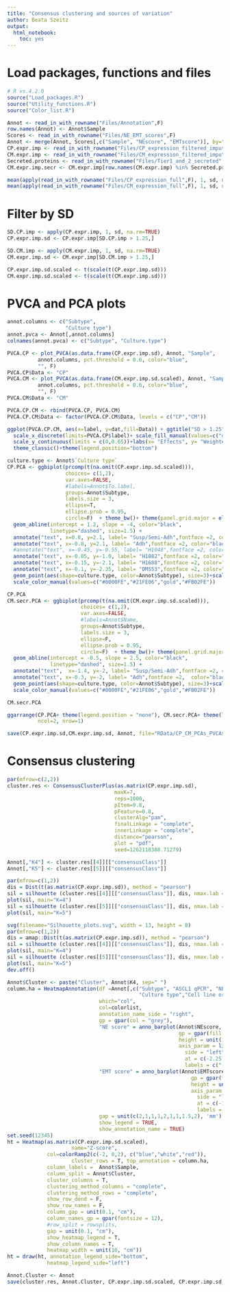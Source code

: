 ```yaml
---
title: "Consensus clustering and sources of variation"
author: Beata Szeitz
output:
  html_notebook:
    toc: yes
---
```


# Load packages, functions and files

```r
# R vs.4.2.0
source("Load_packages.R")
source("Utility_functions.R")
source("Color_list.R")
```

```r
Annot <- read_in_with_rowname("Files/Annotation",F)
row.names(Annot) <- Annot$Sample
Scores <- read_in_with_rowname("Files/NE_EMT_scores",F)
Annot <- merge(Annot, Scores[,c("Sample", "NEscore", "EMTscore")], by="Sample")
CP.expr.imp <- read_in_with_rowname("Files/CP_expression_filtered_imputed",F)[,Annot$Sample]
CM.expr.imp <- read_in_with_rowname("Files/CM_expression_filtered_imputed",F)[,Annot$Sample]
Secreted.proteins <- read_in_with_rowname("Files/Tier1_and_2_secreted",F)[,1]
CM.expr.imp.secr <- CM.expr.imp[row.names(CM.expr.imp) %in% Secreted.proteins,]
```


```r
mean(apply(read_in_with_rowname("Files/CP_expression_full",F), 1, sd, na.rm=TRUE), na.rm=T)
mean(apply(read_in_with_rowname("Files/CM_expression_full",F), 1, sd, na.rm=TRUE), na.rm=T)

```


# Filter by SD


```r
SD.CP.imp <- apply(CP.expr.imp, 1, sd, na.rm=TRUE)
CP.expr.imp.sd <- CP.expr.imp[SD.CP.imp > 1.25,]

SD.CM.imp <- apply(CM.expr.imp, 1, sd, na.rm=TRUE)
CM.expr.imp.sd <- CM.expr.imp[SD.CM.imp > 1.25,]
```


```r
CP.expr.imp.sd.scaled <- t(scale(t(CP.expr.imp.sd)))
CM.expr.imp.sd.scaled <- t(scale(t(CM.expr.imp.sd)))

```


# PVCA and PCA plots


```r
annot.columns <- c("Subtype", 
                   "Culture type")
annot.pvca <- Annot[,annot.columns]
colnames(annot.pvca) <- c("Subtype", "Culture.type")

PVCA.CP <- plot_PVCA(as.data.frame(CP.expr.imp.sd), Annot, "Sample", 
          annot.columns, pct.threshold = 0.6, color="blue", 
          "", F)
PVCA.CP$Data <- "CP"
PVCA.CM <- plot_PVCA(as.data.frame(CM.expr.imp.sd.scaled), Annot, "Sample", 
          annot.columns, pct.threshold = 0.6, color="blue", 
          "", F)
PVCA.CM$Data <- "CM"

PVCA.CP.CM <- rbind(PVCA.CP, PVCA.CM)
PVCA.CP.CM$Data <- factor(PVCA.CP.CM$Data, levels = c("CP","CM"))

```

```r
ggplot(PVCA.CP.CM, aes(x=label, y=dat,fill=Data)) + ggtitle("SD > 1.25") + geom_bar(stat="identity", position=position_dodge())+
  scale_x_discrete(limits=PVCA.CP$label)+ scale_fill_manual(values=c("darkgrey","lightblue"))+
  scale_y_continuous(limits = c(0,0.65))+labs(x= "Effects", y= "Weighted avr. proportion var.")+ 
  theme_classic()+theme(legend.position="bottom")
```


```r
culture.type <- Annot$`Culture type`
CP.PCA <- ggbiplot(prcomp(t(na.omit(CP.expr.imp.sd.scaled))), 
                   choices= c(1,2),
                   var.axes=FALSE, 
                   #labels=Annot$To.label,
                   groups=Annot$Subtype,
                   labels.size = 3,
                   ellipse=T,
                   ellipse.prob = 0.95,
                   circle=F)  + theme_bw()+ theme(panel.grid.major = element_blank(), panel.grid.minor = element_blank()) + 
  geom_abline(intercept = 1.2, slope = -4, color="black", 
              linetype="dashed", size=1.5) +
  annotate("text", x=0.8, y=2.1, label= "Susp/Semi-Adh",fontface =2, color="black")+
  annotate("text", x=-0.8, y=2.1, label= "Adh",fontface =2, color="black")+ggtitle("CP (SD > 1.25)")+ 
  #annotate("text", x=-0.45, y=-0.55, label= "H1048",fontface =2, color="red")+
  annotate("text", x=-0.85, y=-1.0, label= "H1882",fontface =2, color="red")+
  annotate("text", x=-0.15, y=-2.1, label= "H1688",fontface =2, color="red")+
  annotate("text", x=-0.1, y=-2.35, label= "DMS53",fontface =2, color="red")+
  geom_point(aes(shape=culture.type, color=Annot$Subtype), size=3)+scale_shape_manual(values=c(16, 8, 15))+
  scale_color_manual(values=c("#0000FE","#21FE06","gold","#FB02FE")) 

CP.PCA
CM.secr.PCA <- ggbiplot(prcomp(t(na.omit(CM.expr.imp.sd.scaled))), 
                        choices= c(1,2),
                        var.axes=FALSE, 
                        #labels=Annot$Name,
                        groups=Annot$Subtype,
                        labels.size = 3,
                        ellipse=F,
                        ellipse.prob = 0.95,
                        circle=F)  + theme_bw()+ theme(panel.grid.major = element_blank(), panel.grid.minor = element_blank()) + 
  geom_abline(intercept = -0.5, slope = 2.5, color="black", 
              linetype="dashed", size=1.5) +
  annotate("text",  x=-1.4, y=-2, label= "Susp/Semi-Adh",fontface =2, color="black")+
  annotate("text", x=-0.3, y=-2, label= "Adh",fontface =2,  color="black")+ggtitle("CM (SD > 1.25)")+ 
  geom_point(aes(shape=culture.type, color=Annot$Subtype), size=3)+scale_shape_manual(values=c(16, 8, 15))+
  scale_color_manual(values=c("#0000FE","#21FE06","gold","#FB02FE"))

CM.secr.PCA
```

```r
ggarrange(CP.PCA+ theme(legend.position = "none"), CM.secr.PCA+ theme(legend.position = "none"), 
          ncol=2, nrow=1)

```

```r
save(CP.expr.imp.sd,CM.expr.imp.sd, Annot, file="RData/CP_CM_PCAs_PVCAs.RData")

```



# Consensus clustering

```r
par(mfrow=c(2,2))
cluster.res <- ConsensusClusterPlus(as.matrix(CP.expr.imp.sd),
                                   maxK=7,
                                   reps=1000,
                                   pItem=0.8,
                                   pFeature=0.8,  
                                   clusterAlg="pam",
                                   finalLinkage = "complete",
                                   innerLinkage = "complete",
                                   distance="pearson",
                                   plot = "pdf",
                                   seed=1262118388.71279)
```


```r
Annot[,"K4"] <- cluster.res[[4]][["consensusClass"]]
Annot[,"K5"] <- cluster.res[[5]][["consensusClass"]]

par(mfrow=c(1,2))
dis = Dist(t(as.matrix(CP.expr.imp.sd)), method = "pearson")
sil = silhouette (cluster.res[[4]][["consensusClass"]], dis, nmax.lab = 30, max.strlen = 10)
plot(sil, main="K=4")
sil = silhouette (cluster.res[[5]][["consensusClass"]], dis, nmax.lab = 30, max.strlen = 10)
plot(sil, main="K=5")

```

```r
svg(filename="Silhouette_plots.svg", width = 13, height = 8)
par(mfrow=c(1,2))
dis = amap::Dist(t(as.matrix(CP.expr.imp.sd)), method = "pearson")
sil = silhouette (cluster.res[[4]][["consensusClass"]], dis, nmax.lab = 30, max.strlen = 10)
plot(sil, main="K=4")
sil = silhouette (cluster.res[[5]][["consensusClass"]], dis, nmax.lab = 30, max.strlen = 10)
plot(sil, main="K=5")
dev.off()
```


```r
Annot$Cluster <- paste("Cluster", Annot$K4, sep=" ")
column.ha = HeatmapAnnotation(df =Annot[,c("Subtype", "ASCL1 qPCR", "NEUROD1 qPCR", "POU2F3 qPCR", "YAP1 qPCR",
                                           "Culture type","Cell line origin","Chemo")],
                              which="col",
                              col=colorlist,
                              annotation_name_side = "right",
                              gp = gpar(col = "grey"),
                              "NE score" = anno_barplot(Annot$NEscore,
                                                        gp = gpar(fill =  c("#76069a")),
                                                        height = unit(1.5, "cm"),
                                                        axis_param = list(
                                                          side = "left",
                                                          at = c(-2.25,0,1.5), 
                                                          labels = c("-2.25","0", "+1.5") )),
                              "EMT score" = anno_barplot(Annot$EMTscore,
                                                            gp = gpar(fill =  c("#005757")),
                                                            height = unit(1.5, "cm"),
                                                            axis_param = list(
                                                              side = "left",
                                                              at = c(-1.9,0,1.6), 
                                                              labels = c("-1.9","0", "+1.6") )),
                              gap = unit(c(2,1,1,1,2,1,1,1.5,2), 'mm'),
                              show_legend = TRUE,
                              show_annotation_name = TRUE)
set.seed(12345)
ht = Heatmap(as.matrix(CP.expr.imp.sd.scaled),
                     name="Z-score",
             col=colorRamp2(c(-2, 0,2), c("blue","white","red")),
                     cluster_rows = T, top_annotation = column.ha, 
             column_labels =  Annot$Sample,
             column_split = Annot$Cluster,  
             cluster_columns = T,
             clustering_method_columns = "complete",
             clustering_method_rows = "complete",
             show_row_dend = F,
             show_row_names = F, 
             column_gap = unit(0.1, "cm"),
             column_names_gp = gpar(fontsize = 12),
             #row_split = rowsplits, 
             gap = unit(0.1, "cm"),
             show_heatmap_legend = T,
             show_column_names = T,
             heatmap_width = unit(10, "cm"))
ht = draw(ht, annotation_legend_side="bottom",
             heatmap_legend_side="left")
```


```r
Annot.Cluster <- Annot
save(cluster.res, Annot.Cluster, CP.expr.imp.sd.scaled, CP.expr.imp.sd, file= "RData/Fig_consClust.RData")
```



